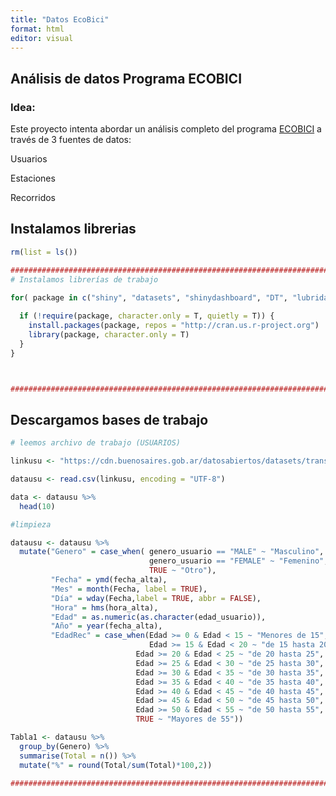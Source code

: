 ```yaml
---
title: "Datos EcoBici"
format: html
editor: visual
---
```


## Análisis de datos Programa ECOBICI

### Idea:

Este proyecto intenta abordar un análisis completo del programa [ECOBICI](https://data.buenosaires.gob.ar/dataset/bicicletas-publicas) a través de 3 fuentes de datos:

Usuarios

Estaciones

Recorridos

## Instalamos librerias

```r

rm(list = ls()) 

###################################################################################
# Instalamos librerías de trabajo

for( package in c("shiny", "datasets", "shinydashboard", "DT", "lubridate","kableExtra","tidyverse", "plotly","leaflet","sf","sp")) {
  
  if (!require(package, character.only = T, quietly = T)) {
    install.packages(package, repos = "http://cran.us.r-project.org")
    library(package, character.only = T)
  }
}



###################################################################################


```

## Descargamos bases de trabajo

```r

# leemos archivo de trabajo (USUARIOS)

linkusu <- "https://cdn.buenosaires.gob.ar/datosabiertos/datasets/transporte-y-obras-publicas/bicicletas-publicas/usuarios_ecobici_2023.csv"

datausu <- read.csv(linkusu, encoding = "UTF-8")

data <- datausu %>%
  head(10)

#limpieza

datausu <- datausu %>%
  mutate("Genero" = case_when( genero_usuario == "MALE" ~ "Masculino",
                               genero_usuario == "FEMALE" ~ "Femenino",
                               TRUE ~ "Otro"),
         "Fecha" = ymd(fecha_alta),
         "Mes" = month(Fecha, label = TRUE),
         "Día" = wday(Fecha,label = TRUE, abbr = FALSE),
         "Hora" = hms(hora_alta),
         "Edad" = as.numeric(as.character(edad_usuario)),
         "Año" = year(fecha_alta),
         "EdadRec" = case_when(Edad >= 0 & Edad < 15 ~ "Menores de 15",
                               Edad >= 15 & Edad < 20 ~ "de 15 hasta 20",
                            Edad >= 20 & Edad < 25 ~ "de 20 hasta 25",
                            Edad >= 25 & Edad < 30 ~ "de 25 hasta 30",
                            Edad >= 30 & Edad < 35 ~ "de 30 hasta 35",
                            Edad >= 35 & Edad < 40 ~ "de 35 hasta 40",
                            Edad >= 40 & Edad < 45 ~ "de 40 hasta 45",
                            Edad >= 45 & Edad < 50 ~ "de 45 hasta 50",
                            Edad >= 50 & Edad < 55 ~ "de 50 hasta 55",
                            TRUE ~ "Mayores de 55"))

Tabla1 <- datausu %>%
  group_by(Genero) %>%
  summarise(Total = n()) %>%
  mutate("%" = round(Total/sum(Total)*100,2))

###################################################################################


```
